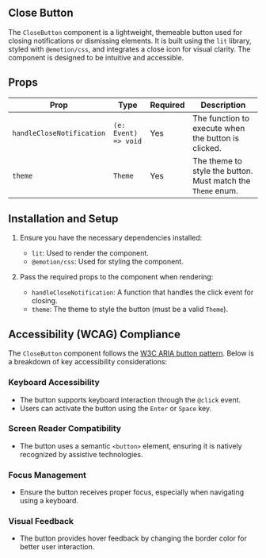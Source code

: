 

<Meta of={stories} />

## Close Button

The `CloseButton` component is a lightweight, themeable button used for closing notifications or
dismissing elements. It is built using the `lit` library, styled with `@emotion/css`, and integrates
a close icon for visual clarity. The component is designed to be intuitive and accessible.

<Primary />
<Controls />

## Props

| **Prop**                  | **Type**             | **Required** | **Description**                                             |
| ------------------------- | -------------------- | ------------ | ----------------------------------------------------------- |
| `handleCloseNotification` | `(e: Event) => void` | Yes          | The function to execute when the button is clicked.         |
| `theme`                   | `Theme`              | Yes          | The theme to style the button. Must match the `Theme` enum. |

## Installation and Setup

1. Ensure you have the necessary dependencies installed:

   - `lit`: Used to render the component.
   - `@emotion/css`: Used for styling the component.

2. Pass the required props to the component when rendering:
   - `handleCloseNotification`: A function that handles the click event for closing.
   - `theme`: The theme to style the button (must be a valid `Theme`).

## Accessibility (WCAG) Compliance

The `CloseButton` component follows the
[W3C ARIA button pattern](https://www.w3.org/WAI/ARIA/apg/patterns/button/). Below is a breakdown of
key accessibility considerations:

### Keyboard Accessibility

- The button supports keyboard interaction through the `@click` event.
- Users can activate the button using the `Enter` or `Space` key.

### Screen Reader Compatibility

- The button uses a semantic `<button>` element, ensuring it is natively recognized by assistive
  technologies.

### Focus Management

- Ensure the button receives proper focus, especially when navigating using a keyboard.

### Visual Feedback

- The button provides hover feedback by changing the border color for better user interaction.
